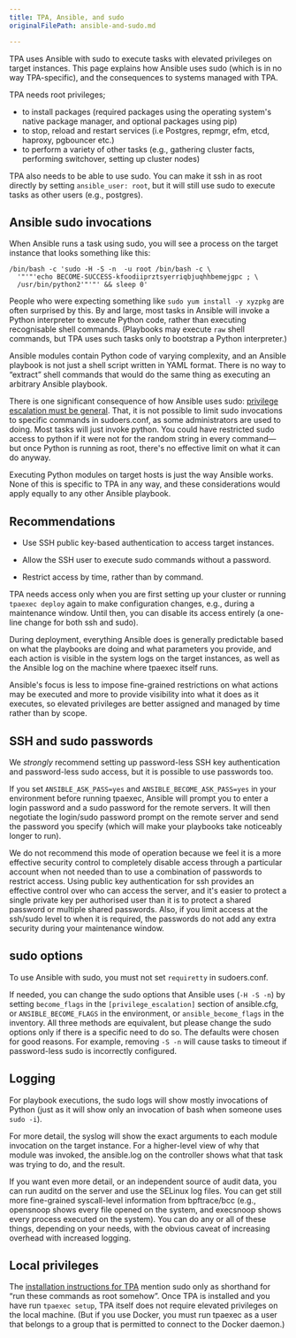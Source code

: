 ```yaml
---
title: TPA, Ansible, and sudo
originalFilePath: ansible-and-sudo.md

---
```


TPA uses Ansible with sudo to execute tasks with elevated privileges
on target instances. This page explains how Ansible uses sudo (which is
in no way TPA-specific), and the consequences to systems managed
with TPA.

TPA needs root privileges;

-   to install packages (required packages using the operating system's
    native package manager, and optional packages using pip)
-   to stop, reload and restart services (i.e Postgres, repmgr, efm, etcd,
    haproxy, pgbouncer etc.)
-   to perform a variety of other tasks (e.g., gathering cluster facts,
    performing switchover, setting up cluster nodes)

TPA also needs to be able to use sudo. You can make it ssh in as root
directly by setting `ansible_user: root`, but it will still use sudo to
execute tasks as other users (e.g., postgres).

## Ansible sudo invocations

When Ansible runs a task using sudo, you will see a process on the
target instance that looks something like this:

```
/bin/bash -c 'sudo -H -S -n  -u root /bin/bash -c \
  '"'"'echo BECOME-SUCCESS-kfoodiiprztsyerriqbjuqhhbemejgpc ; \
  /usr/bin/python2'"'"' && sleep 0'
```

People who were expecting something like `sudo yum install -y xyzpkg`
are often surprised by this. By and large, most tasks in Ansible will
invoke a Python interpreter to execute Python code, rather than
executing recognisable shell commands. (Playbooks may execute `raw`
shell commands, but TPA uses such tasks only to bootstrap a Python
interpreter.)

Ansible modules contain Python code of varying complexity, and an
Ansible playbook is not just a shell script written in YAML format.
There is no way to “extract” shell commands that would do the same thing
as executing an arbitrary Ansible playbook.

There is one significant consequence of how Ansible uses sudo: [privilege
escalation must be general](https://docs.ansible.com/ansible/latest/playbook_guide/playbooks_privilege_escalation.html#privilege-escalation-must-be-general). That, it is not possible
to limit sudo invocations to specific commands in sudoers.conf,
as some administrators are used to doing. Most tasks will just invoke python.
You could have restricted sudo access to python if it were not
for the random string in every command—but once Python is running as root,
there's no effective limit on what it can do anyway.

Executing Python modules on target hosts is just the way Ansible works.
None of this is specific to TPA in any way, and these considerations
would apply equally to any other Ansible playbook.

## Recommendations

-   Use SSH public key-based authentication to access target instances.

-   Allow the SSH user to execute sudo commands without a password.

-   Restrict access by time, rather than by command.

TPA needs access only when you are first setting up your cluster or
running `tpaexec deploy` again to make configuration changes, e.g.,
during a maintenance window. Until then, you can disable its access
entirely (a one-line change for both ssh and sudo).

During deployment, everything Ansible does is generally predictable
based on what the playbooks are doing and what parameters you provide,
and each action is visible in the system logs on the target instances,
as well as the Ansible log on the machine where tpaexec itself runs.

Ansible's focus is less to impose fine-grained restrictions on what
actions may be executed and more to provide visibility into what it does
as it executes, so elevated privileges are better assigned and managed
by time rather than by scope.

## SSH and sudo passwords

We *strongly* recommend setting up password-less SSH key authentication
and password-less sudo access, but it is possible to use passwords too.

If you set `ANSIBLE_ASK_PASS=yes` and `ANSIBLE_BECOME_ASK_PASS=yes`
in your environment before running tpaexec, Ansible will prompt you to
enter a login password and a sudo password for the remote servers. It
will then negotiate the login/sudo password prompt on the remote server
and send the password you specify (which will make your playbooks take
noticeably longer to run).

We do not recommend this mode of operation because we feel it is a more
effective security control to completely disable access through a
particular account when not needed than to use a combination of
passwords to restrict access. Using public key authentication for ssh
provides an effective control over who can access the server, and it's
easier to protect a single private key per authorised user than it is to
protect a shared password or multiple shared passwords. Also, if you
limit access at the ssh/sudo level to when it is required, the passwords
do not add any extra security during your maintenance window.

## sudo options

To use Ansible with sudo, you must not set `requiretty` in sudoers.conf.

If needed, you can change the sudo options that Ansible uses
(`-H -S -n`) by setting `become_flags` in the
`[privilege_escalation]` section of ansible.cfg, or
`ANSIBLE_BECOME_FLAGS` in the environment, or `ansible_become_flags`
in the inventory. All three methods are equivalent, but please change
the sudo options only if there is a specific need to do so. The defaults
were chosen for good reasons. For example, removing `-S -n` will cause
tasks to timeout if password-less sudo is incorrectly configured.

## Logging

For playbook executions, the sudo logs will show mostly invocations of
Python (just as it will show only an invocation of bash when someone
uses `sudo -i`).

For more detail, the syslog will show the exact arguments to each module
invocation on the target instance. For a higher-level view of why that
module was invoked, the ansible.log on the controller shows what that
task was trying to do, and the result.

If you want even more detail, or an independent source of audit data,
you can run auditd on the server and use the SELinux log files. You can
get still more fine-grained syscall-level information from bpftrace/bcc
(e.g., opensnoop shows every file opened on the system, and execsnoop
shows every process executed on the system). You can do any or all of
these things, depending on your needs, with the obvious caveat of
increasing overhead with increased logging.

## Local privileges

The
[installation instructions for TPA](INSTALL)
mention sudo only as shorthand for “run these commands as root somehow”.
Once TPA is installed and you have run `tpaexec setup`, TPA
itself does not require elevated privileges on the local machine. (But
if you use Docker, you must run tpaexec as a user that belongs to a
group that is permitted to connect to the Docker daemon.)
